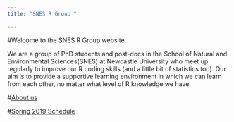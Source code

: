 ---
title: "SNES R Group "

---


#Welcome to the SNES R Group website

We are a group of PhD students and post-docs in the School of Natural and Environmental Sciences(SNES) at Newcastle University  who meet up regularly to improve our R coding skills (and a little bit of statistics too). Our aim is to provide a supportive learning environment in which we can learn from each other, no matter what level of R knowledge we have. 

#[About us](about.html)

#[Spring 2019 Schedule](spring2019schedule.html)